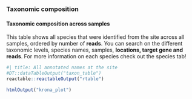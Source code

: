 
### Taxonomic composition

#### Taxonomic composition across samples

This table shows all species that were identified from the site across all samples, ordered by number of **reads**. You can search on the different taxonomic levels, species names, samples, **locations, target gene and reads**. For more information on each species check out the species tab!

```r
#| title: All annotated names at the site
#DT::dataTableOutput("taxon_table")
reactable::reactableOutput("rtable")
```


```r
htmlOutput("krona_plot")
```

